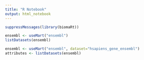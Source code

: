 ```yaml
---
title: "R Notebook"
output: html_notebook
---
```



```r
suppressMessages(library(biomaRt))
```

```r
ensembl <- useMart("ensembl")
listDatasets(ensembl)
```


```r
ensembl <- useMart("ensembl", dataset="hsapiens_gene_ensembl")
attributes <- listDatasets(ensembl)
```